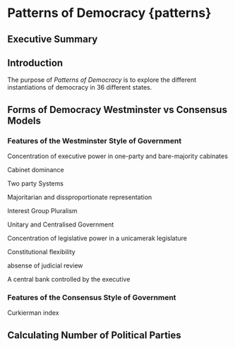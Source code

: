 # Patterns of Democracy {patterns}

## Executive Summary

## Introduction
The purpose of _Patterns of Democracy_ is to explore the different instantiations of democracy in 36 different states.

## Forms of Democracy Westminster vs Consensus Models

### Features of the Westminster Style of Government

Concentration of executive power in one-party and bare-majority cabinates

Cabinet dominance

Two party Systems

Majoritarian and dissproportionate representation

Interest Group Pluralism

Unitary and Centralised Government

Concentration of legislative power in a unicamerak legislature

Constitutional flexibility

absense of judicial review

A central bank controlled by the executive

### Features of the Consensus Style of Government
Curkierman index

## Calculating Number of Political Parties
